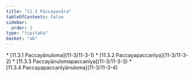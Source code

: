 ```yaml
---
title: "11.3 Paccayavāra"
tableOfContents: false
sidebar:
  order: 3
type: "tipitaka"
basket: "ab"
---
```



<DynamicBreadcrumb />



<TableOfContents>
* [11.3.1 Paccayānuloma](11-3/11-3-1)
* [11.3.2 Paccayapaccanīya](11-3/11-3-2)
* [11.3.3 Paccayānulomapaccanīya](11-3/11-3-3)
* [11.3.4 Paccayapaccanīyānuloma](11-3/11-3-4)
</TableOfContents>